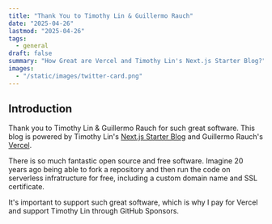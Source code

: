 ```yaml
---
title: "Thank You to Timothy Lin & Guillermo Rauch"
date: "2025-04-26"
lastmod: "2025-04-26"
tags:
  - general
draft: false
summary: "How Great are Vercel and Timothy Lin's Next.js Starter Blog?"
images:
  - "/static/images/twitter-card.png"
---
```


## Introduction

Thank you to Timothy Lin & Guillermo Rauch for such great software. This blog is powered by Timothy Lin's [Next.js Starter Blog](https://github.com/timlrx/tailwind-nextjs-starter-blog) and Guillermo Rauch's [Vercel](https://www.vercel.com). 

There is so much fantastic open source and free software. Imagine 20 years ago being able to fork a repository and then run the code on serverless infratructure for free, including a custom domain name and SSL certificate.  

It's important to support such great software, which is why I pay for Vercel and support Timothy Lin through GitHub Sponsors. 
